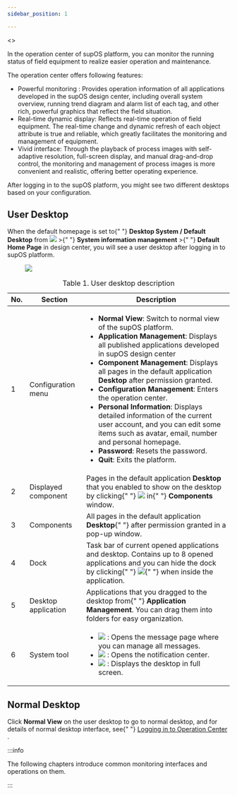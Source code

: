 ```yaml
---
sidebar_position: 1

---
```


<>
  <div>
    <p>
      In the operation center of supOS platform, you can monitor the running
      status of field equipment to realize easier operation and maintenance.
    </p>
    <p>The operation center offers following features:</p>
    <ul id="overview__ul_pfp_xx3_s5b">
      <li>
        Powerful monitoring : Provides operation information of all applications
        developed in the supOS design center, including overall system overview,
        running trend diagram and alarm list of each tag, and other rich,
        powerful graphics that reflect the field situation.
      </li>
      <li>
        Real-time dynamic display: Reflects real-time operation of field
        equipment. The real-time change and dynamic refresh of each object
        attribute is true and reliable, which greatly facilitates the monitoring
        and management of equipment.
      </li>
      <li>
        Vivid interface: Through the playback of process images with
        self-adaptive resolution, full-screen display, and manual drag-and-drop
        control, the monitoring and management of process images is more
        convenient and realistic, offering better operating experience.
      </li>
    </ul>
    <p>
      After logging in to the supOS platform, you might see two different
      desktops based on your configuration.
    </p>
  </div>
  <article
    className="nested1"
    aria-labelledby="ariaid-title2"
    id="user_desktop"
  >

## User Desktop

<div>
      <p>
        When the default homepage is set to{" "}
        <strong>Desktop System / Default Desktop</strong> from <img id="user_desktop__image_wk2_dbj_s5b" src="https://wordpressfreezonex.oss-accelerate.aliyuncs.com/monitoring/6.png" /> &gt;{" "}
        <strong>System information management</strong> &gt;{" "}
        <strong>Default Home Page</strong> in design center, you will see a user
        desktop after logging in to supOS platform.
      </p>
      <figure className="fignone" id="user_desktop__fig_iqc_5bj_s5b">
        <img id="user_desktop__image_n4j_5bj_s5b" src="https://wordpressfreezonex.oss-accelerate.aliyuncs.com/monitoring/1.png" />
      </figure>
      <table id="user_desktop__table_kp3_vbj_s5b" className="frame-all">
        <caption>
          <span className="table--title-label">Table 1. </span>
          <span id="user_desktop__title_lp3_vbj_s5b">
            User desktop description
          </span>
        </caption>
        <colgroup>
          <col style={{ width: "17.035775127768314%" }} />
          <col style={{ width: "21.80579216354344%" }} />
          <col style={{ width: "61.15843270868824%" }} />
        </colgroup>
        <thead>
          <tr>
            <th id="user_desktop__table_kp3_vbj_s5b__entry__1">No.</th>
            <th id="user_desktop__table_kp3_vbj_s5b__entry__2">Section</th>
            <th id="user_desktop__table_kp3_vbj_s5b__entry__3">Description</th>
          </tr>
        </thead>
        <tbody>
          <tr>
            <td headers="user_desktop__table_kp3_vbj_s5b__entry__1">1</td>
            <td headers="user_desktop__table_kp3_vbj_s5b__entry__2">
              Configuration menu
            </td>
            <td headers="user_desktop__table_kp3_vbj_s5b__entry__3">
              <ul id="user_desktop__ul_fjw_2cj_s5b">
                <li>
                  <strong>Normal View</strong>: Switch to normal view of the
                  supOS platform.
                </li>
                <li>
                  <strong>Application Management</strong>: Displays all
                  published applications developed in supOS design center
                </li>
                <li>
                  <strong>Component Management</strong>: Displays all pages in
                  the default application <strong>Desktop</strong> after
                  permission granted.
                </li>
                <li>
                  <strong>Configuration Management</strong>: Enters the
                  operation center.
                </li>
                <li>
                  <strong>Personal Information</strong>: Displays detailed
                  information of the current user account, and you can edit some
                  items such as avatar, email, number and personal homepage.
                </li>
                <li>
                  <strong>Password</strong>: Resets the password.
                </li>
                <li>
                  <strong>Quit</strong>: Exits the platform.
                </li>
              </ul>
            </td>
          </tr>
          <tr>
            <td headers="user_desktop__table_kp3_vbj_s5b__entry__1">2</td>
            <td headers="user_desktop__table_kp3_vbj_s5b__entry__2">
              Displayed component
            </td>
            <td headers="user_desktop__table_kp3_vbj_s5b__entry__3">
              Pages in the default application <strong>Desktop</strong> that you
              enabled to show on the desktop by clicking{" "}
              <img id="user_desktop__image_ggf_v2j_s5b" src="https://wordpressfreezonex.oss-accelerate.aliyuncs.com/monitoring/2.png" /> in{" "}
              <strong>Components</strong> window.
            </td>
          </tr>
          <tr>
            <td headers="user_desktop__table_kp3_vbj_s5b__entry__1">3</td>
            <td headers="user_desktop__table_kp3_vbj_s5b__entry__2">
              Components
            </td>
            <td headers="user_desktop__table_kp3_vbj_s5b__entry__3">
              All pages in the default application <strong>Desktop</strong>{" "}
              after permission granted in a pop-up window.
            </td>
          </tr>
          <tr>
            <td headers="user_desktop__table_kp3_vbj_s5b__entry__1">4</td>
            <td headers="user_desktop__table_kp3_vbj_s5b__entry__2">Dock</td>
            <td headers="user_desktop__table_kp3_vbj_s5b__entry__3">
              Task bar of current opened applications and desktop. Contains up
              to 8 opened applications and you can hide the dock by clicking{" "}
              <img id="user_desktop__image_dgc_zfj_s5b" src="https://wordpressfreezonex.oss-accelerate.aliyuncs.com/monitoring/7.png" />{" "}
              when inside the application.
            </td>
          </tr>
          <tr>
            <td headers="user_desktop__table_kp3_vbj_s5b__entry__1">5</td>
            <td headers="user_desktop__table_kp3_vbj_s5b__entry__2">
              Desktop application
            </td>
            <td headers="user_desktop__table_kp3_vbj_s5b__entry__3">
              Applications that you dragged to the desktop from{" "}
              <strong>Application Management</strong>. You can drag them into
              folders for easy organization.
            </td>
          </tr>
          <tr>
            <td headers="user_desktop__table_kp3_vbj_s5b__entry__1">6</td>
            <td headers="user_desktop__table_kp3_vbj_s5b__entry__2">
              System tool
            </td>
            <td headers="user_desktop__table_kp3_vbj_s5b__entry__3">
              <ul id="user_desktop__ul_wfn_3fj_s5b">
                <li>
                  <img id="user_desktop__image_as5_kfj_s5b" src="https://wordpressfreezonex.oss-accelerate.aliyuncs.com/monitoring/3.png" />
                  : Opens the message page where you can manage all messages.
                </li>
                <li>
                  <img id="user_desktop__image_ldf_lfj_s5b" src="https://wordpressfreezonex.oss-accelerate.aliyuncs.com/monitoring/4.png" />
                  : Opens the notification center.
                </li>
                <li>
                  <img id="user_desktop__image_ill_lfj_s5b" src="https://wordpressfreezonex.oss-accelerate.aliyuncs.com/monitoring/5.png" />
                  : Displays the desktop in full screen.
                </li>
              </ul>
            </td>
          </tr>
        </tbody>
      </table>
    </div>
  </article>
  <article
    className="nested1"
    aria-labelledby="ariaid-title3"
    id="normal_desktop"
  >

## Normal Desktop

<p>
      Click <strong>Normal View</strong> on the user desktop to go to normal
      desktop, and for details of normal desktop interface, see{" "}
      <a href="../Login#operation-center">
        Logging in to Operation Center
      </a>
      .
    </p>

:::info

The following chapters introduce common monitoring interfaces and operations on them.

:::

  </article>
</>
